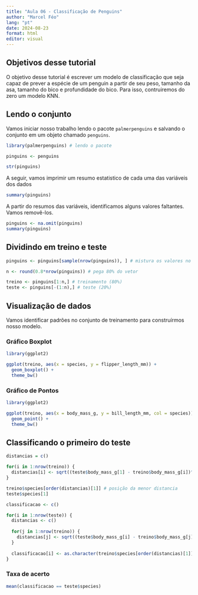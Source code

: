 ```yaml
---
title: "Aula 06 - Classificação de Penguins"
author: "Marcel Féo"
lang: "pt"
date: 2024-08-23
format: html
editor: visual
---
```


## Objetivos desse tutorial

O objetivo desse tutorial é escrever um modelo de classificação que seja capaz de prever a espécie de um penguin a partir de seu peso, tamanho da asa, tamanho do bico e profundidade do bico. Para isso, contruiremos do zero um modelo KNN.

## Lendo o conjunto

Vamos iniciar nosso trabalho lendo o pacote `palmerpenguins` e salvando o conjunto em um objeto chamado `penguins`.

```r
library(palmerpenguins) # lendo o pacote

pinguins <- penguins

str(pinguins)

```

A seguir, vamos imprimir um resumo estatistico de cada uma das variáveis dos dados

```r
summary(pinguins)
```

A partir do resumos das variáveis, identificamos alguns valores faltantes. Vamos removê-los.

```r
pinguins <- na.omit(pinguins)
summary(pinguins)
```

## Dividindo em treino e teste

```r
pinguins <- pinguins[sample(nrow(pinguins)), ] # mistura os valores no vetor

n <- round(0.8*nrow(pinguins)) # pega 80% do vetor

treino <- pinguins[1:n,] # treinamento (80%)
teste <- pinguins[-(1:n),] # teste (20%)

```

## Visualização de dados

Vamos identificar padrões no conjunto de treinamento para construírmos nosso modelo.

### Gráfico Boxplot

```r
library(ggplot2)

ggplot(treino, aes(x = species, y = flipper_length_mm)) +
  geom_boxplot() +
  theme_bw()

```

### Gráfico de Pontos

```r
library(ggplot2)

ggplot(treino, aes(x = body_mass_g, y = bill_length_mm, col = species)) +
  geom_point() +
  theme_bw()

```

## Classificando o primeiro do teste

```r

distancias = c()

for(i in 1:nrow(treino)) {
  distancias[i] <- sqrt((teste$body_mass_g[1] - treino$body_mass_g[i])^2 + (teste$bill_length_mm[1] - treino$bill_length_mm[i])^2)
}

treino$species[order(distancias)[1]] # posição da menor distancia
teste$species[1]
```

```r

classificacao <- c()

for(i in 1:nrow(teste)) {
  distancias <- c()
  
  for(j in 1:nrow(treino)) {
    distancias[j] <- sqrt((teste$body_mass_g[i] - treino$body_mass_g[j])^2 + (teste$bill_length_mm[i] - treino$bill_length_mm[j])^2)
  }
  
  classificacao[i] <- as.character(treino$species[order(distancias)[1]])
}

```

### Taxa de acerto

```r
mean(classificacao == teste$species)

```
